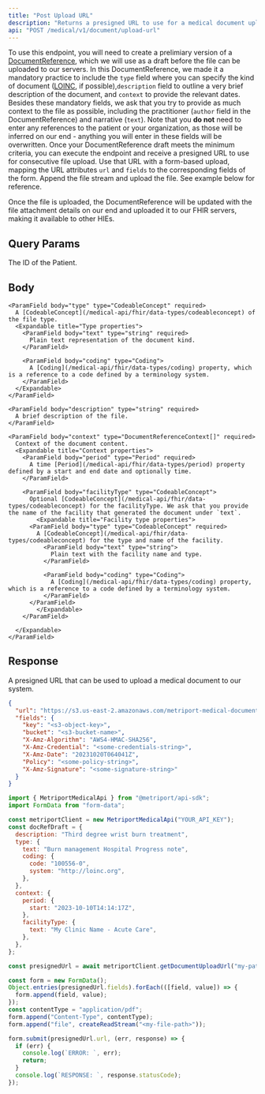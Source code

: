 ```yaml
---
title: "Post Upload URL"
description: "Returns a presigned URL to use for a medical document upload to our servers."
api: "POST /medical/v1/document/upload-url"
---
```


To use this endpoint, you will need to create a prelimiary version of a [DocumentReference](/medical-api/fhir/resources/documentreference), which we will use as a draft before the file can be uploaded to our servers. In this DocumentReference, we made it a mandatory practice to include the `type` field where you can specify the kind of document ([LOINC](https://www.hl7.org/fhir/valueset-doc-typecodes.html), if possible),`description` field to outline a very brief description of the document, and `context` to provide the relevant dates. Besides these mandatory fields, we ask that you try to provide as much context to the file as possible, including the practitioner (`author` field in the DocumentReference) and narrative (`text`). Note that you **do not** need to enter any references to the patient or your organization, as those will be inferred on our end - anything you will enter in these fields will be overwritten. Once your DocumentReference draft meets the minimum criteria, you can execute the endpoint and receive a presigned URL to use for consecutive file upload. Use that URL with a form-based upload, mapping the URL attributes `url` and `fields` to the corresponding fields of the form. Append the file stream and upload the file. See example below for reference.

Once the file is uploaded, the DocumentReference will be updated with the file attachment details on our end and uploaded it to our FHIR servers, making it available to other HIEs.

## Query Params

<ParamField query="patientId" type="string" required>
  The ID of the Patient.
</ParamField>

## Body

    <ParamField body="type" type="CodeableConcept" required>
      A [CodeableConcept](/medical-api/fhir/data-types/codeableconcept) of the file type.
      <Expandable title="Type properties">
        <ParamField body="text" type="string" required>
          Plain text representation of the document kind.
        </ParamField>

        <ParamField body="coding" type="Coding">
          A [Coding](/medical-api/fhir/data-types/coding) property, which is a reference to a code defined by a terminology system.
        </ParamField>
      </Expandable>
    </ParamField>

    <ParamField body="description" type="string" required>
      A brief description of the file.
    </ParamField>

    <ParamField body="context" type="DocumentReferenceContext[]" required>
      Context of the document content.
      <Expandable title="Context properties">
        <ParamField body="period" type="Period" required>
          A time [Period](/medical-api/fhir/data-types/period) property defined by a start and end date and optionally time.
        </ParamField>

        <ParamField body="facilityType" type="CodeableConcept">
          Optional [CodeableConcept](/medical-api/fhir/data-types/codeableconcept) for the facilityType. We ask that you provide the name of the facility that generated the document under `text`.
            <Expandable title="Facility type properties">
          <ParamField body="type" type="CodeableConcept" required>
            A [CodeableConcept](/medical-api/fhir/data-types/codeableconcept) for the type and name of the facility.
              <ParamField body="text" type="string">
                Plain text with the facility name and type.
              </ParamField>

              <ParamField body="coding" type="Coding">
                A [Coding](/medical-api/fhir/data-types/coding) property, which is a reference to a code defined by a terminology system.
              </ParamField>
          </ParamField>
            </Expandable>
        </ParamField>

      </Expandable>
    </ParamField>

## Response

A presigned URL that can be used to upload a medical document to our system.

```json
{
  "url": "https://s3.us-east-2.amazonaws.com/metriport-medical-document-uploads-staging",
  "fields": {
    "key": "<s3-object-key>",
    "bucket": "<s3-bucket-name>",
    "X-Amz-Algorithm": "AWS4-HMAC-SHA256",
    "X-Amz-Credential": "<some-credentials-string>",
    "X-Amz-Date": "20231020T064041Z",
    "Policy": "<some-policy-string>",
    "X-Amz-Signature": "<some-signature-string>"
  }
}
```

<ResponseExample>

```javascript Metriport SDK
import { MetriportMedicalApi } from "@metriport/api-sdk";
import FormData from "form-data";

const metriportClient = new MetriportMedicalApi("YOUR_API_KEY");
const docRefDraft = {
  description: "Third degree wrist burn treatment",
  type: {
    text: "Burn management Hospital Progress note",
    coding: {
      code: "100556-0",
      system: "http://loinc.org",
    },
  },
  context: {
    period: {
      start: "2023-10-10T14:14:17Z",
    },
    facilityType: {
      text: "My Clinic Name - Acute Care",
    },
  },
};

const presignedUrl = await metriportClient.getDocumentUploadUrl("my-patient-id", docRef);

const form = new FormData();
Object.entries(presignedUrl.fields).forEach(([field, value]) => {
  form.append(field, value);
});
const contentType = "application/pdf";
form.append("Content-Type", contentType);
form.append("file", createReadStream("<my-file-path>"));

form.submit(presignedUrl.url, (err, response) => {
  if (err) {
    console.log(`ERROR: `, err);
    return;
  }
  console.log(`RESPONSE: `, response.statusCode);
});
```

</ResponseExample>
